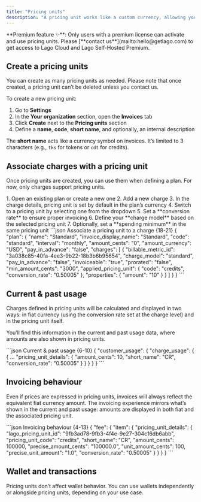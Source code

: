 ```yaml
---
title: "Pricing units"
description: "A pricing unit works like a custom currency, allowing you to express charges in something other than fiat (e.g., credits or tokens)."
---
```


<Info>
**Premium feature ✨**:
Only users with a premium license can activate and use pricing units. Please [**contact us**](mailto:hello@getlago.com) to get access to Lago Cloud and Lago Self-Hosted Premium.
</Info>

## Create a pricing units

You can create as many pricing units as needed. Please note that once created, a pricing unit can’t be deleted unless you contact us.

To create a new pricing unit:

1. Go to **Settings**
2. In the **Your organization** section, open the **Invoices** tab
3. Click **Create** next to the **Pricing units** section
4. Define a **name**, **code**, **short name**, and optionally, an internal description

The **short name** acts like a currency symbol on invoices. It’s limited to 3 characters (e.g., `tks` for tokens or `cdt` for credits).

## Associate charges with a pricing unit

Once pricing units are created, you can use them when defining a plan. For now, only charges support pricing units.

<Tabs>
  <Tab title="Dashboard">
    1. Open an existing plan or create a new one
    2. Add a new charge
    3. In the charge details, pricing unit is set by default in the plan’s currency
    4. Switch to a pricing unit by selecting one from the dropdown
    5. Set a **conversion rate** to ensure proper invoicing
    6. Define your **charge model** based on the selected pricing unit
    7. Optionally, set a **spending minimum** in the same pricing unit
  </Tab>
  <Tab title="API">
    <CodeGroup>
    ```json Associate a pricing unit to a charge {18-21}
    {
      "plan": {
        "name": "Standard",
        "invoice_display_name": "Standard",
        "code": "standard",
        "interval": "monthly",
        "amount_cents": "0",
        "amount_currency": "USD",
        "pay_in_advance": "false",
        "charges": [
          {
            "billable_metric_id": "3a038c85-40fa-4ee3-9b22-18b3b6b95654",
            "charge_model": "standard",
            "pay_in_advance": "false",
            "invoiceable": "true",
            "prorated": "false",
            "min_amount_cents": "3000",
            "applied_pricing_unit": {
              "code": "credits",
              "conversion_rate": "0.50005"
            },
            "properties": {
              "amount": "10"
            }
          }
        ]
      }
    }
    ```
    </CodeGroup>
  </Tab>
</Tabs>

## Current & past usage

Charges defined in pricing units will be calculated and displayed in two ways: in fiat currency (using the conversion rate set at the charge level) and in the pricing unit itself.

You’ll find this information in the current and past usage data, where amounts are also shown in pricing units.

<CodeGroup>
```json Current & past usage {6-10}
{
  "customer_usage": {
    "charge_usage": {
      {
        …
        "pricing_unit_details": {
          "amount_cents": 10,
          "short_name": "CR",
          "conversion_rate": "0.50005"
        }
      }
    }
  }
}
```
</CodeGroup>

## Invoicing behaviour

Even if prices are expressed in pricing units, invoices will always reflect the equivalent fiat currency amount. The invoicing experience mirrors what’s shown in the current and past usage: amounts are displayed in both fiat and the associated pricing unit.

<CodeGroup>
```json Invoicing behaviour {4-13}
{
  "fee": {
    "item": {
      "pricing_unit_details": {
        "lago_pricing_unit_id": "9fb3ad78-9fb3-4f4e-9e27-304c16db6abb",
        "pricing_unit_code": "credits",
        "short_name": "CR",
        "amount_cents": 100000,
        "precise_amount_cents": "100000.0",
        "unit_amount_cents": 100,
        "precise_unit_amount": "1.0",
        "conversion_rate": "0.50005"
      }
    }
  }
}
```
</CodeGroup>

## Wallet and transactions

Pricing units don’t affect wallet behavior. You can use wallets independently or alongside pricing units, depending on your use case.